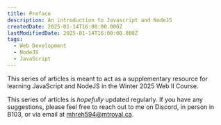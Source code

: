 ```yaml
---
title: Preface
description: An introduction to Javascript and NodeJS
createdDate: 2025-01-14T16:00:00.000Z
lastModifiedDate: 2025-01-14T16:00:00.000Z
tags:
  - Web Development
  - NodeJS
  - JavaScript
---
```

This series of articles is meant to act as a supplementary resource for learning JavaScript and NodeJS in the Winter 2025 Web II Course.

This series of articles is *hopefully* updated regularly. If you have any suggestions, please feel free to reach out to me on Discord, in person in B103, or via email at [mhreh594@mtroyal.ca](mailto:mhreh594@mtroyal.ca).
